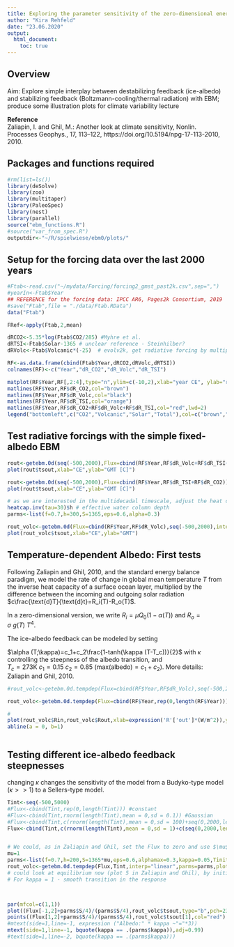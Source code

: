 ```yaml
---
title: Exploring the parameter sensitivity of the zero-dimensional energy balance of the Earth
author: "Kira Rehfeld"
date: "23.06.2020"
output:
  html_document:
    toc: true
---
```



## Overview
Aim: Explore simple interplay between destabilizing feedback (ice-albedo) and stabilizing feedback (Boltzmann-cooling/thermal radiation) with EBM; produce some illustration plots for climate variability lecture

\tableofcontents

**Reference**  
 Zaliapin, I. and Ghil, M.: Another look at climate sensitivity, Nonlin. Processes Geophys., 17, 113–122, https://doi.org/10.5194/npg-17-113-2010, 2010. 

## Packages and functions required

```r
#rm(list=ls())
library(deSolve)
library(zoo)
library(multitaper)
library(PaleoSpec)
library(nest)
library(parallel)
source("ebm_functions.R") 
#source("var_from_spec.R")
outputdir<-"~/R/spielwiese/ebm0/plots/"
```

## Setup for the forcing data over the last 2000 years 

```r
#Ftab<-read.csv("~/mydata/Forcing/forcing2_gmst_past2k.csv",sep=",")
#yearIn<-Ftab$Year
## REFERENCE for the forcing data: IPCC AR6, Pages2k Consortium, 2019
#save("Ftab",file = "./data/Ftab.RData")
data("Ftab")

```



```r


FRef<-apply(Ftab,2,mean)

dRCO2<-5.35*log(Ftab$CO2/285) #Myhre et al.
dRTSI<-Ftab$Solar-1365 # unclear reference - Steinhilber?
dRVolc<-Ftab$Volcanic*(-25)  # evolv2k, get radiative forcing by multiplication of the total AOD with calibration factor, for which different values (Gregory et al., 2016: 1 AOD= -18+-0.1 W/m2; Andersson et al. 1 AOD = -23 1/m2 https://dx.doi.org/10.1038\%2Fncomms8692; IPCC AR5/AR6 1 AOD = 25 W/m^2, so using 25 W/m^2 (Pages2k Consortium, 2019)

RF<-as.data.frame(cbind(Ftab$Year,dRCO2,dRVolc,dRTSI))
colnames(RF)<-c("Year","dR_CO2","dR_Volc","dR_TSI")

matplot(RF$Year,RF[,2:4],type="n",ylim=c(-10,2),xlab="year CE", ylab="relative radiative forcing [W/m^2]")
matlines(RF$Year,RF$dR_CO2,col="brown")
matlines(RF$Year,RF$dR_Volc,col="black")
matlines(RF$Year,RF$dR_TSI,col="orange")
matlines(RF$Year,RF$dR_CO2+RF$dR_Volc+RF$dR_TSI,col="red",lwd=2)
legend("bottomleft",c("CO2","Volcanic","Solar","Total"),col=c("brown","black","orange","red"),lty=rep(1,4),lwd=c(rep(1,3),2))
```


## Test radiative forcings with the simple fixed-albedo EBM


```r
rout<-getebm.0d(seq(-500,2000),Flux=cbind(RF$Year,RF$dR_Volc+RF$dR_TSI+RF$dR_CO2))
plot(rout$tsout,xlab="CE",ylab="GMT [C]")
```
```r

rout<-getebm.0d(seq(-500,2000),Flux=cbind(RF$Year,RF$dR_TSI+RF$dR_CO2))
plot(rout$tsout,xlab="CE",ylab="GMT [C]")

# as we are interested in the multidecadal timescale, adjust the heat capacity of the EBM by modifying the mid-layer depth of the ocean
heatcap.inv(tau=30)$h # effective water column depth
parms<-list(f=0.7,h=300,S=1365,eps=0.6,alpha=0.3)

rout_volc<-getebm.0d(Flux=cbind(RF$Year,RF$dR_Volc),seq(-500,2000),interp="linear",parms=parms,plot=FALSE)
plot(rout_volc$tsout,xlab="CE",ylab="GMT")

```

## Temperature-dependent Albedo: First tests
Following Zaliapin and Ghil, 2010, and the standard energy balance paradigm, we model the rate of change in global mean temperature $T$ from the inverse heat capacity of a surface ocean layer, multiplied by the difference between the incoming and outgoing solar radiation
$c\frac{\text{d}T}{\text{d}t}=R_i(T)-R_o(T)$.

In a zero-dimensional version, we write 
$R_i=\mu Q_0 (1-\alpha(T))$
and 
$R_o=\sigma~ g(T)~T^4$.

The ice-albedo feedback can be modeled by setting

$\alpha (T;\kappa)=c_1+c_2\frac{1-tanh(\kappa (T-T_c))}{2}$
with $\kappa$ controlling the steepness of the albedo transition, and     
 $T_c=273\text{K}$
 $c_1=0.15$
 $c_2=0.85$ (max(albedo)$=c_1+c_2$).
 More details: Zaliapin and Ghil, 2010.
 
```r
#rout_volc<-getebm.0d.tempdep(Flux=cbind(RF$Year,RF$dR_Volc),seq(-500,2000),interp="linear",parms=list(f=0.7,h=200,S=1365,eps=0.6,alphamax=0.3,kappa=0.05,Tinit=350),plot=TRUE)

rout_volc<-getebm.0d.tempdep(Flux=cbind(RF$Year,rep(0,length(RF$Year))),seq(-500,2000),interp="linear",parms=list(f=0.7,h=200,S=1365,eps=0.6,alphamax=0.3,kappa=0.05,Tinit=350),plot=TRUE)

```

```r
# 
plot(rout_volc$Rin,rout_volc$Rout,xlab=expression('R'['out']*(W/m^2)),ylab=expression('R'['in'] (W/m^2)))
abline(a = 0, b=1)



```
## Testing different ice-albedo feedback steepnesses
changing $\kappa$ changes the sensitivity of the model from a Budyko-type model ($\kappa >> 1$) to a Sellers-type model.

```r
Tint<-seq(-500,5000)
#Flux<-cbind(Tint,rep(0,length(Tint))) #constant
#Flux<-cbind(Tint,rnorm(length(Tint),mean = 0,sd = 0.1)) #Gaussian
#Flux<-cbind(Tint,c(rnorm(length(Tint),mean = 0,sd = 100)+seq(0,2000,length.out = length(Tint)))) #Gaussian + Trend leading to 10W/m^2 more
Flux<-cbind(Tint,c(rnorm(length(Tint),mean = 0,sd = 1)+c(seq(0,2000,length.out = round(length(Tint)/2)),seq(2000,-300,length.out = length(Tint)-round(length(Tint)/2))))) #Gaussian + Trend leading to 10W/m^2 more


# We could, as in Zaliapin and Ghil, set the Flux to zero and use $\mu$ to change the incoming solar radiation directly
mu=1
parms<-list(f=0.7,h=200,S=1365*mu,eps=0.6,alphamax=0.3,kappa=0.05,Tinit=255)
rout_volc<-getebm.0d.tempdep(Flux,Tint,interp="linear",parms=parms,plot=TRUE)
# could look at equilibrium now (plot 5 in Zaliapin and Ghil), by initializing this at sequential intervals from 100 to 400K and inspecting whether a perturbation drives it away or towards the fixed points
# For kappa = 1 - smooth transition in the response




```
```r
par(mfcol=c(1,1))
plot((Flux[-1,2]+parms$S/4)/(parms$S/4),rout_volc$tsout,type="b",pch=23,bg="grey",cex=0.2,xlab=bquote(mu),ylab="GMST [K]")
points((Flux[1,2]+parms$S/4)/(parms$S/4),rout_volc$tsout[1],col="red")
#mtext(side=1,line=-1, expression ("Albedo:" * kappa ~"="*3))
mtext(side=1,line=-1, bquote(kappa == .(parms$kappa)),adj=0.99)
#text(side=1,line=-2, bquote(kappa == .(parms$kappa)))

```

